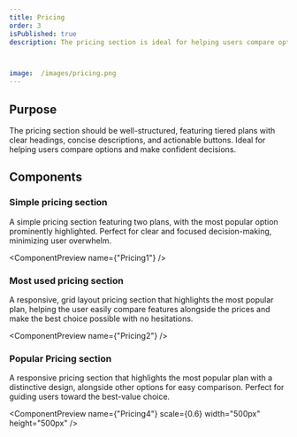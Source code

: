 ```yaml
---
title: Pricing
order: 3
isPublished: true
description: The pricing section is ideal for helping users compare options and make confident decisions.



image: 	/images/pricing.png
---
```


## Purpose
The pricing section should be well-structured, featuring tiered plans with clear headings, concise descriptions, and actionable buttons. Ideal for helping users compare options and make confident decisions.

## Components

### Simple pricing section
A simple pricing section featuring two plans, with the most popular option prominently highlighted. Perfect for clear and focused decision-making, minimizing user overwhelm.

<ComponentPreview name={"Pricing1"} />

### Most used pricing section
A responsive, grid layout pricing section that highlights the most popular plan, helping the user easily compare features alongside the prices and make the best choice possible with no hesitations. 

<ComponentPreview name={"Pricing2"} />

### Popular Pricing section
A responsive pricing section that highlights the most popular plan with a distinctive design, alongside other options for easy comparison. Perfect for guiding users toward the best-value choice.

<ComponentPreview name={"Pricing4"} scale={0.6} width="500px" height="500px" />

